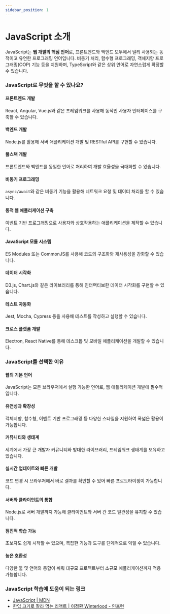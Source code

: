 ```yaml
---
sidebar_position: 1
---
```


# JavaScript 소개

JavaScript는 **웹 개발의 핵심 언어**로, 프론트엔드와 백엔드 모두에서 널리 사용되는 동적이고 유연한 프로그래밍 언어입니다. 비동기 처리, 함수형 프로그래밍, 객체지향 프로그래밍(OOP) 기능 등을 지원하며, TypeScript와 같은 상위 언어로 자연스럽게 확장할 수 있습니다.

### JavaScript로 무엇을 할 수 있나요?

#### 프론트엔드 개발

React, Angular, Vue.js와 같은 프레임워크를 사용해 동적인 사용자 인터페이스를 구축할 수 있습니다.

#### 백엔드 개발

Node.js를 활용해 서버 애플리케이션 개발 및 RESTful API를 구현할 수 있습니다.

#### 풀스택 개발

프론트엔드와 백엔드를 동일한 언어로 처리하여 개발 효율성을 극대화할 수 있습니다.

#### 비동기 프로그래밍

`async/await`와 같은 비동기 기능을 활용해 네트워크 요청 및 데이터 처리를 할 수 있습니다.

#### 동적 웹 애플리케이션 구축

이벤트 기반 프로그래밍으로 사용자와 상호작용하는 애플리케이션을 제작할 수 있습니다.

#### JavaScript 모듈 시스템

ES Modules 또는 CommonJS를 사용해 코드의 구조화와 재사용성을 강화할 수 있습니다.

#### 데이터 시각화

D3.js, Chart.js와 같은 라이브러리를 통해 인터랙티브한 데이터 시각화를 구현할 수 있습니다.

#### 테스트 자동화

Jest, Mocha, Cypress 등을 사용해 테스트를 작성하고 실행할 수 있습니다.

#### 크로스 플랫폼 개발

Electron, React Native를 통해 데스크톱 및 모바일 애플리케이션을 개발할 수 있습니다.

### JavaScript를 선택한 이유

#### 웹의 기본 언어

JavaScript는 모든 브라우저에서 실행 가능한 언어로, 웹 애플리케이션 개발에 필수적입니다.

#### 유연성과 확장성

객체지향, 함수형, 이벤트 기반 프로그래밍 등 다양한 스타일을 지원하여 폭넓은 활용이 가능합니다.

#### 커뮤니티와 생태계

세계에서 가장 큰 개발자 커뮤니티와 방대한 라이브러리, 프레임워크 생태계를 보유하고 있습니다.

#### 실시간 업데이트와 빠른 개발

코드 변경 시 브라우저에서 바로 결과를 확인할 수 있어 빠른 프로토타이핑이 가능합니다.

#### 서버와 클라이언트의 통합

Node.js로 서버 개발까지 가능해 클라이언트와 서버 간 코드 일관성을 유지할 수 있습니다.

#### 점진적 학습 가능

초보자도 쉽게 시작할 수 있으며, 복잡한 기능과 도구를 단계적으로 익힐 수 있습니다.

#### 높은 호환성

다양한 툴 및 언어와 통합이 쉬워 대규모 프로젝트부터 소규모 애플리케이션까지 적용 가능합니다.

### JavaScript 학습에 도움이 되는 링크

- [JavaScript | MDN](https://developer.mozilla.org/ko/docs/Web/JavaScript)
- [한입 크기로 잘라 먹는 리액트 | 이정환 Winterlood - 인프런](https://www.inflearn.com/course/%ED%95%9C%EC%9E%85-%EB%A6%AC%EC%95%A1%ED%8A%B8/dashboard)
